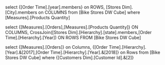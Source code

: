 select {[Order Time].[year].members} on ROWS,
[Stores Dim].[City].members on COLUMNS
from [Bike Stores DW Cube]
where [Measures].[Products Quantity]


select {[Measures].[Orders],[Measures].[Products Quantity]} ON COLUMNS,
CrossJoin([Stores Dim].[Hierarchy].[state].members,[Order Time].[Hierarchy].[Year]) ON ROWS
FROM [Bike Stores DW Cube]


select
{[Measures].[Orders]} on Columns,
{[Order Time].[Hierarchy].[Year].&[2017],[Order Time].[Hierarchy].[Year].&[2018]} on Rows
from
[Bike Stores DW Cube]
where {[Customers Dim].[Customer Id].&[2]}
 